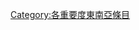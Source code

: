 {{catmore1|[[Wikipedia:東南亞專題|Wikipedia:東南亞專題]]}}
{{Articles by Importance|topic=东南亚|project=東南亞|format=toc}}

[[Category:各重要度東南亞條目|Category:各重要度東南亞條目]]
